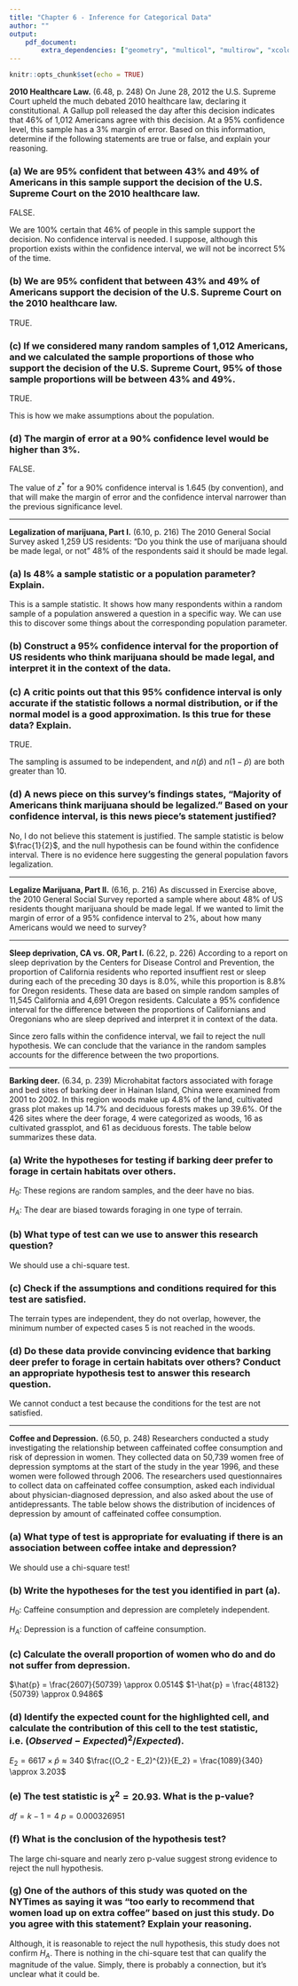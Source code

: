 ```yaml
---
title: "Chapter 6 - Inference for Categorical Data"
author: ""
output:
    pdf_document:
        extra_dependencies: ["geometry", "multicol", "multirow", "xcolor"]
---
```


```r
knitr::opts_chunk$set(echo = TRUE)
```

**2010 Healthcare Law.** (6.48, p. 248) On June 28, 2012 the U.S. Supreme Court upheld the much debated 2010 healthcare law, declaring it constitutional. A Gallup poll released the day after this decision indicates that 46% of 1,012 Americans agree with this decision. At a 95% confidence level, this sample has a 3% margin of error. Based on this information, determine if the following statements are true or false, and explain your reasoning.

### (a) We are 95% confident that between 43% and 49% of Americans in this sample support the decision of the U.S. Supreme Court on the 2010 healthcare law.

FALSE.

We are 100% certain that 46% of people in this sample support the decision.  No confidence interval is needed.  I suppose, although this proportion exists within the confidence interval, we will not be incorrect 5% of the time.

### (b) We are 95% confident that between 43% and 49% of Americans support the decision of the U.S. Supreme Court on the 2010 healthcare law.

TRUE.

\begin{center}
$SE = \sqrt{\frac{0.46 \times (1-0.46)}{1012}} = 0.01566699$

$ME = 1.96 \times SE = 0.0307073$

$CI = \hat{p} \pm ME = (0.4292927, 0.4907073)$
\end{center}

### (c) If we considered many random samples of 1,012 Americans, and we calculated the sample proportions of those who support the decision of the U.S. Supreme Court, 95% of those sample proportions will be between 43% and 49%.

TRUE.

This is how we make assumptions about the population.

### (d) The margin of error at a 90% confidence level would be higher than 3%.

FALSE.

The value of $z^{*}$ for a 90% confidence interval is 1.645 (by convention), and that will make the margin of error and the confidence interval narrower than the previous significance level.




--------------------------------------------------------------------------------

\clearpage

**Legalization of marijuana, Part I.** (6.10, p. 216) The 2010 General Social Survey asked 1,259 US residents: "Do you think the use of marijuana should be made legal, or not" 48% of the respondents said it should be made legal.

### (a) Is 48% a sample statistic or a population parameter? Explain.

This is a sample statistic.  It shows how many respondents within a random sample of a population answered a question in a specific way.  We can use this to discover some things about the corresponding population parameter.

### (b) Construct a 95% confidence interval for the proportion of US residents who think marijuana should be made legal, and interpret it in the context of the data.

\begin{center}
$\hat{p} = 0.48$ \hspace{0.5cm} $n = 1259$ \hspace{0.5cm} $z^{*} = 1.96$

$CI = \hat{p} \pm z^{*} \times \sqrt{\frac{\hat{p}\times(1 - \hat{p})}{n}} = (0.452, 0.508)$

\end{center}

### (c) A critic points out that this 95% confidence interval is only accurate if the statistic follows a normal distribution, or if the normal model is a good approximation. Is this true for these data? Explain.

TRUE.

The sampling is assumed to be independent, and $n(\hat{p})$ and $n(1-\hat{p})$ are both greater than 10.

### (d) A news piece on this survey's findings states, "Majority of Americans think marijuana should be legalized." Based on your confidence interval, is this news piece's statement justified?

No, I do not believe this statement is justified.  The sample statistic is below $\frac{1}{2}$, and the null hypothesis can be found within the confidence interval.  There is no evidence here suggesting the general population favors legalization.



--------------------------------------------------------------------------------

\clearpage

**Legalize Marijuana, Part II.** (6.16, p. 216) As discussed in Exercise above, the 2010 General Social Survey reported a sample where about 48% of US residents thought marijuana should be made legal. If we wanted to limit the margin of error of a 95% confidence interval to 2%, about how many Americans would we need to survey?

\begin{center}
\large
$\hat{p} = 0.48$ \hspace{0.5cm} $z^{*} = 1.96$ \hspace{0.5cm} $ME < 0.02$

$ME > z^{*} \times \sqrt{\frac{ \hat{p} \times(1-\hat{p})}{n}}$

$n > 1.96^{2} \times \frac{0.48 \times 0.52}{0.0004}$

$n > 2398$

\end{center}

--------------------------------------------------------------------------------

\clearpage

**Sleep deprivation, CA vs. OR, Part I.** (6.22, p. 226) According to a report on sleep deprivation by the Centers for Disease Control and Prevention, the proportion of California residents who reported insuffient rest or sleep during each of the preceding 30 days is 8.0%, while this proportion is 8.8% for Oregon residents. These data are based on simple random samples of 11,545 California and 4,691 Oregon residents. Calculate a 95% confidence interval for the difference between the proportions of Californians and Oregonians who are sleep deprived and interpret it in context of the data.
\vspace{1cm}
\large
\begin{center}
$\hat{p}_1 = 0.080 \hspace{3mm} n_1 = 11545 \hspace{7mm} \hat{p}_2 = 0.088 \hspace{3mm} n_2 = 4691 \hspace{7mm} z^{*} = 1.96$

\vspace{1cm}
$H_0: \hat{p_1} - \hat{p_2} = 0$

$H_A: \hat{p_1} - \hat{p_2} \neq 0$
\vspace{1cm}

$SE = \sqrt{\frac{\hat{p_1}(1-\hat{p_1})}{n_1} + \frac{\hat{p_2}(1-\hat{p_2})}{n_2}}$

$SE = \sqrt{0.000006375054 + 0.00001710851} \approx 0.0048$

$CI = (\hat{p_1} - \hat{p_2}) \pm z^{*} \times SE$

$= (-0.017, 0.0014)$

\end{center}
\vspace{1cm}

Since zero falls within the confidence interval, we fail to reject the null hypothesis.  We can conclude that the variance in the random samples accounts for the difference between the two proportions.

--------------------------------------------------------------------------------

\clearpage

**Barking deer.** (6.34, p. 239) Microhabitat factors associated with forage and bed sites of barking deer in Hainan Island, China were examined from 2001 to 2002. In this region woods make up 4.8% of the land, cultivated grass plot makes up 14.7% and deciduous forests makes up 39.6%. Of the 426 sites where the deer forage, 4 were categorized as woods, 16 as cultivated grassplot, and 61 as deciduous forests. The table below summarizes these data.

\begin{center}
\begin{tabular}{c c c c c}
Woods	& Cultivated grassplot	& Deciduous forests	 & Other & Total \\
\hline 
4		& 16					& 61			     & 345	 & 426 \\
\end{tabular}
\end{center}

### (a) Write the hypotheses for testing if barking deer prefer to forage in certain habitats over others.

$H_0:$ These regions are random samples, and the deer have no bias.

$H_A:$ The dear are biased towards foraging in one type of terrain.

### (b) What type of test can we use to answer this research question?

We should use a chi-square test.

### (c) Check if the assumptions and conditions required for this test are satisfied.

The terrain types are independent, they do not overlap, however, the minimum number of expected cases 5 is not reached in the woods.

### (d) Do these data provide convincing evidence that barking deer prefer to forage in certain habitats over others? Conduct an appropriate hypothesis test to answer this research question.

We cannot conduct a test because the conditions for the test are not satisfied.


--------------------------------------------------------------------------------

\clearpage


**Coffee and Depression.** (6.50, p. 248) Researchers conducted a study investigating the relationship between caffeinated coffee consumption and risk of depression in women. They collected data on 50,739 women free of depression symptoms at the start of the study in the year 1996, and these women were followed through 2006. The researchers used questionnaires to collect data on caffeinated coffee consumption, asked each individual about physician-diagnosed depression, and also asked about the use of antidepressants. The table below shows the distribution of incidences of depression by amount of caffeinated coffee consumption.

\small
\begin{center}
\begin{tabular}{l  l rrrrrr}
	&  \multicolumn{1}{c}{}		& \multicolumn{5}{c}{\textit{Caffeinated coffee consumption}} \\
\cline{3-7}
	&		& $\le$ 1	& 2-6	& 1	& 2-3	& $\ge$ 4	&   \\
	&		& cup/week	& cups/week	& cup/day	& cups/day	& cups/day	& Total  \\
\cline{2-8}
\textit{Clinical} & Yes	& 670 & \fbox{\textcolor{blue}{373}}	& 905	& 564	& 95 	& 2,607 \\
\textit{depression}	& No& 11,545	& 6,244	& 16,329	& 11,726	& 2,288 	& 48,132 \\
\cline{2-8}
				& Total	& 12,215	& 6,617 & 17,234	& 12,290	& 2,383 	& 50,739 \\
\cline{2-8}
\end{tabular}
\end{center}


### (a) What type of test is appropriate for evaluating if there is an association between coffee intake and depression?

We should use a chi-square test!

### (b) Write the hypotheses for the test you identified in part (a).

$H_0:$ Caffeine consumption and depression are completely independent.

$H_A:$ Depression is a function of caffeine consumption.

### (c) Calculate the overall proportion of women who do and do not suffer from depression.
\large
$\hat{p} = \frac{2607}{50739} \approx 0.0514$ \hspace{1cm}
$1-\hat{p} = \frac{48132}{50739} \approx 0.9486$

### (d) Identify the expected count for the highlighted cell, and calculate the contribution of this cell to the test statistic, i.e. ($Observed - Expected)^2 / Expected$).

$E_2 = 6617 \times \hat{p} \approx 340$ \hspace{1cm}
$\frac{(O_2 - E_2)^{2}}{E_2} = \frac{1089}{340} \approx 3.203$

### (e) The test statistic is $\chi^2=20.93$. What is the p-value?

$df = k-1 = 4$ \hspace{1cm} $p = 0.000326951$

### (f) What is the conclusion of the hypothesis test?
\normalsize
The large chi-square and nearly zero p-value suggest strong evidence to reject the null hypothesis.

### (g) One of the authors of this study was quoted on the NYTimes as saying it was "too early to recommend that women load up on extra coffee" based on just this study. Do you agree with this statement? Explain your reasoning.

Although, it is reasonable to reject the null hypothesis, this study does not confirm $H_A$.  There is nothing in the chi-square test that can qualify the magnitude of the value.  Simply, there is probably a connection, but it's unclear what it could be.
